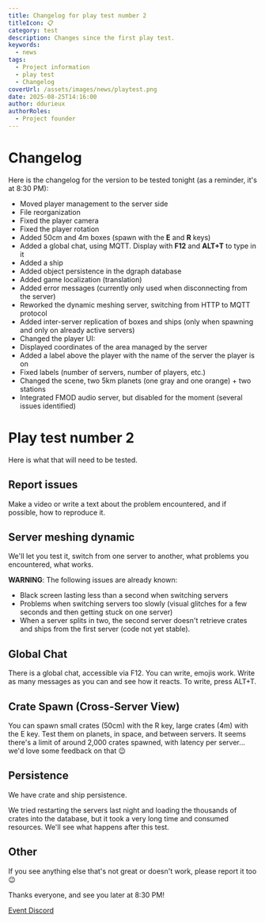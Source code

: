 ```yaml
---
title: Changelog for play test number 2
titleIcon: 📋
category: test
description: Changes since the first play test.
keywords:
  - news
tags:
  - Project information
  - play test
  - Changelog
coverUrl: /assets/images/news/playtest.png
date: 2025-08-25T14:16:00
author: ddurieux
authorRoles:
  - Project founder
---
```


# Changelog

Here is the changelog for the version to be tested tonight (as a reminder, it's at 8:30 PM):

* Moved player management to the server side
* File reorganization
* Fixed the player camera
* Fixed the player rotation
* Added 50cm and 4m boxes (spawn with the **E** and **R** keys)
* Added a global chat, using MQTT. Display with **F12** and **ALT+T** to type in it
* Added a ship
* Added object persistence in the dgraph database
* Added game localization (translation)
* Added error messages (currently only used when disconnecting from the server)
* Reworked the dynamic meshing server, switching from HTTP to MQTT protocol
* Added inter-server replication of boxes and ships (only when spawning and only on already active servers)
* Changed the player UI:
* Displayed coordinates of the area managed by the server
* Added a label above the player with the name of the server the player is on
* Fixed labels (number of servers, number of players, etc.)
* Changed the scene, two 5km planets (one gray and one orange) + two stations
* Integrated FMOD audio server, but disabled for the moment (several issues identified)

# Play test number 2

Here is what that will need to be tested.

## Report issues

Make a video or write a text about the problem encountered, and if possible, how to reproduce it.

## Server meshing dynamic

We'll let you test it, switch from one server to another, what problems you encountered, what works.

**WARNING**: The following issues are already known:
* Black screen lasting less than a second when switching servers
* Problems when switching servers too slowly (visual glitches for a few seconds and then getting stuck on one server)
* When a server splits in two, the second server doesn't retrieve crates and ships from the first server (code not yet stable).

## Global Chat

There is a global chat, accessible via F12. You can write, emojis work. Write as many messages as you can and see how it reacts.
To write, press ALT+T.

## Crate Spawn (Cross-Server View)

You can spawn small crates (50cm) with the R key, large crates (4m) with the E key. Test them on planets, in space, and between servers.
It seems there's a limit of around 2,000 crates spawned, with latency per server... we'd love some feedback on that 😉

## Persistence

We have crate and ship persistence.

We tried restarting the servers last night and loading the thousands of crates into the database, but it took a very long time and consumed resources. We'll see what happens after this test.

## Other

If you see anything else that's not great or doesn't work, please report it too 😉

Thanks everyone, and see you later at 8:30 PM!

[Event Discord](https://discord.com/events/1399325839665004554/1402189058469396585)
